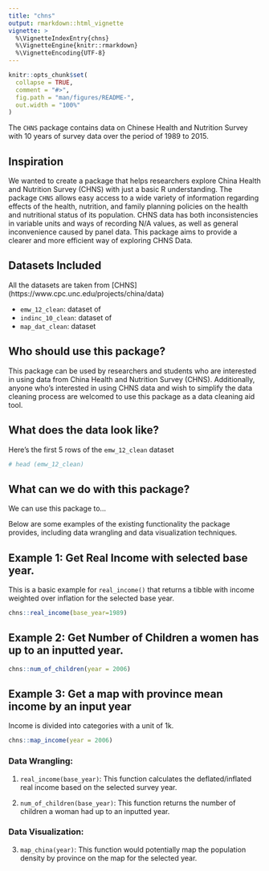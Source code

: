 ```yaml
---
title: "chns"
output: rmarkdown::html_vignette
vignette: >
  %\VignetteIndexEntry{chns}
  %\VignetteEngine{knitr::rmarkdown}
  %\VignetteEncoding{UTF-8}
---
```


```r
knitr::opts_chunk$set(
  collapse = TRUE,
  comment = "#>",
  fig.path = "man/figures/README-",
  out.width = "100%"
)
```

The `CHNS` package contains data on Chinese Health and Nutrition Survey with 10 years of survey data over the period of 1989 to 2015.

## Inspiration 
We wanted to create a package that helps researchers explore China Health and Nutrition Survey (CHNS) with just a basic R understanding. The package `CHNS` allows easy access to a wide variety of information regarding effects of the health, nutrition, and family planning policies on the health and nutritional status of its population. CHNS data has both inconsistencies in variable units and ways of recording N/A values, as well as general inconvenience caused by panel data. This package aims to provide a clearer and more efficient way of exploring CHNS Data.

## Datasets Included
All the datasets are taken from [CHNS] (https://www.cpc.unc.edu/projects/china/data)

-   `emw_12_clean`: dataset of
-   `indinc_10_clean`: dataset of
-   `map_dat_clean`: dataset

## Who should use this package?

This package can be used by researchers and students who are interested in using data from China Health and Nutrition Survey (CHNS). Additionally, anyone who’s interested in using CHNS data and wish to simplify the data cleaning process are welcomed to use this package as a data cleaning aid tool.

## What does the data look like?

Here's the first 5 rows of the `emw_12_clean` dataset

```r
# head (emw_12_clean)
```

## What can we do with this package?

We can use this package to...

Below are some examples of the existing functionality the package provides, including data wrangling and data visualization techniques.



## Example 1: Get Real Income with selected base year.

This is a basic example for `real_income()` that returns a tibble with income weighted over inflation for the selected base year.
```r
chns::real_income(base_year=1989) 
```

## Example 2: Get Number of Children a women has up to an inputted year.

```r
chns::num_of_children(year = 2006) 
```

## Example 3: Get a map with province mean income by an input year

Income is divided into categories with a unit of 1k.
```r
chns::map_income(year = 2006) 
```


### Data Wrangling:
1) `real_income(base_year)`: This function calculates the deflated/inflated real income based on the selected survey year. 

2) `num_of_children(base_year)`: This function returns the number of children a woman had up to an inputted year. 

### Data Visualization:
3) `map_china(year)`: This function would potentially map the population density by province on the map for the selected year.


